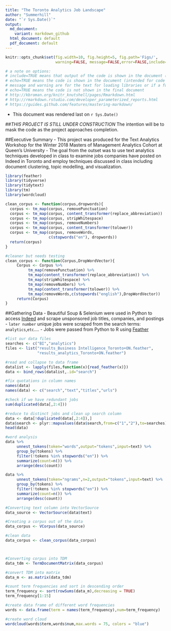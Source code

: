```yaml
---
title: "The Toronto Analytics Job Landscape"
author: "Summerhill"
date: "`r Sys.Date()`"
output:
  md_document:
    variant: markdown_github
  html_document: default
  pdf_document: default
---
```


```r
knitr::opts_chunk$set(fig.width=10, fig.height=5, fig.path='Figs/',
                      warning=FALSE, message=FALSE,error=FALSE,include=TRUE,echo=TRUE)

# a note on options: 
# include=TRUE means that output of the code is shown in the document (intended for graphics).
# echo=TRUE means the code is shown in the document (intended for code that might be interesting for a reader).
# message and warning are for the text for loading libraries or if a function fails
# echo=TRUE means the code is not shown in the final document
# http://kbroman.org/knitr_knutshell/pages/Rmarkdown.html
# http://rmarkdown.rstudio.com/developer_parameterized_reports.html
# https://guides.github.com/features/mastering-markdown/

```
- This document was rendered last on `r Sys.Date()`

##*THIS PROJECT IS STILL UNDER CONSTRUCTION*
The intention will be to mask the code as the project approaches completion.

##Executive Summary
- This project was produced for the Text Analytics Workshop for the Winter 2018 Masters of Management Analytics Cohort at Queen's University
- The goal from the outset was to use text analytics techniques developed in class to examine jobs companies have posted on Indeed in Toronto
and employ techniques discussed in class including document clustering, topic modelling, and visualization.


```r
library(feather)
library(tidyverse)
library(tidytext)
library(tm)
library(wordcloud)
```

```r
clean_corpus <- function(corpus,dropwords){
  corpus <- tm_map(corpus, removePunctuation)
  corpus <- tm_map(corpus, content_transformer(replace_abbreviation))
  corpus <- tm_map(corpus, stripWhitespace)
  corpus <- tm_map(corpus, removeNumbers)
  corpus <- tm_map(corpus, content_transformer(tolower))
  corpus <- tm_map(corpus, removeWords, 
                   c(stopwords("en"), dropwords))
  return(corpus)
}

#cleaner but needs testing
clean_corpus <- function(Corpus,DropWordVector){
     Corpus <- Corpus %>%
          tm_map(removePunctuation) %>%
          tm_map(content_transformer(replace_abbreviation)) %>%
          tm_map(stripWhitespace) %>%
          tm_map(removeNumbers) %>%
          tm_map(content_transformer(tolower)) %>%
          tm_map(removeWords,c(stopwords("english"),DropWordVector))
     return(Corpus)
}
```

##Gathering Data
- Beautiful Soup & Selenium were used in Python to access [Indeed](https://www.indeed.ca/jobs?q=analytics&l=Toronto&start=10 "Indeed:Analytics Jobs in Toronto") and scrape unsponsored job titles, companies, and postings
- `later number` unique jobs were scraped from the search terms: `analytics`,`etc`....
- Jobs were passed from Python to R using [Feather](https://blog.rstudio.com/2016/03/29/feather/ "Feather: A Fast On-Disk Format for Data Frames for R and Python, powered by Apache Arrow")

```r
#list our data files
searches <- c("BI","analytics")
files <- list("results_Business Intelligence_Toronto+ON.feather",
              "results_analytics_Toronto+ON.feather")

#read and collapse to data frame
datalist <- lapply(files,function(x){read_feather(x)})
data <- bind_rows(datalist,.id="search")

#fix quotations in column names
names(data)
names(data) <- c("search","text","titles","urls")

#check if we have redundant jobs
sum(duplicated(data[,2:4]))

#reduce to distinct jobs and clean up search column
data <- data[!duplicated(data[,2:4]),]
data$search <- plyr::mapvalues(data$search,from=c("1","2"),to=searches)
head(data)

```


```r
#word analysis
data %>%
     unnest_tokens(token="words",output="tokens",input=text) %>%
     group_by(tokens) %>%
     filter(!tokens %in% stopwords("en")) %>%
     summarize(count=n()) %>%
     arrange(desc(count))

```

```r

data %>%
     unnest_tokens(token="ngrams",n=2,output="tokens",input=text) %>%
     group_by(tokens) %>%
     filter(!tokens %in% stopwords("en")) %>%
     summarize(count=n()) %>%
     arrange(desc(count))
```



```r

#Converting text column into VectorSource
data_source <- VectorSource(data$text)

#Creating a corpus out of the data
data_corpus <- VCorpus(data_source)

#clean data
data_corpus <- clean_corpus(data_corpus)

```

```r

```

```r

```

```r

#Converting corpus into TDM
data_tdm <- TermDocumentMatrix(data_corpus)
```

```r

#convert TDM into matrix
data_m <- as.matrix(data_tdm)

#count term frequencies and sort in descending order
term_frequency <- sort(rowSums(data_m),decreasing = TRUE)
term_frequency[1:15]

#create data frame of different word frequencies
words <- data.frame(term = names(term_frequency),num=term_frequency)

#create word cloud
wordcloud(words$term,words$num,max.words = 75, colors = "blue")

```

```r

```






